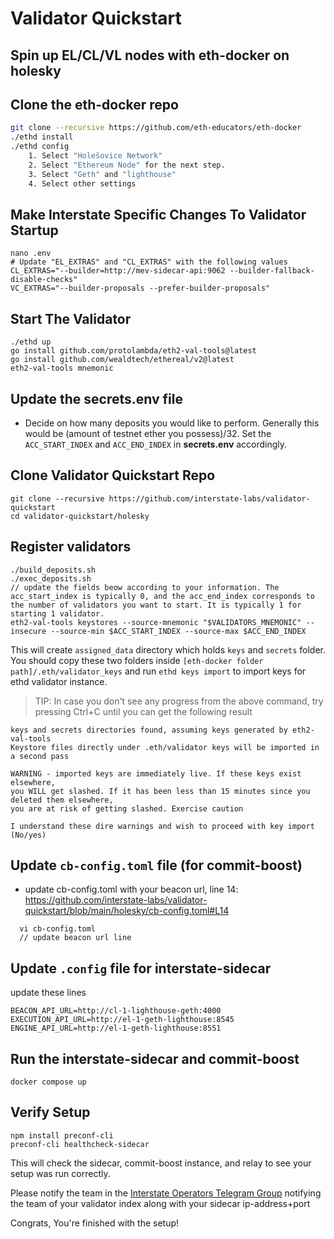 # Validator Quickstart


## Spin up EL/CL/VL nodes with eth-docker on holesky


## Clone the eth-docker repo
```bash
git clone --recursive https://github.com/eth-educators/eth-docker
./ethd install
./ethd config
    1. Select "Holešovice Network"
    2. Select "Ethereum Node" for the next step.
    3. Select "Geth" and "lighthouse"
    4. Select other settings
```
## Make Interstate Specific Changes To Validator Startup

```
nano .env
# Update "EL_EXTRAS" and "CL_EXTRAS" with the following values
CL_EXTRAS="--builder=http://mev-sidecar-api:9062 --builder-fallback-disable-checks"
VC_EXTRAS="--builder-proposals --prefer-builder-proposals"
```
## Start The Validator
```
./ethd up
go install github.com/protolambda/eth2-val-tools@latest
go install github.com/wealdtech/ethereal/v2@latest
eth2-val-tools mnemonic
```

## Update the secrets.env file
  - Decide on how many deposits you would like to perform. Generally this would be (amount of testnet ether you possess)/32. Set the `ACC_START_INDEX` and `ACC_END_INDEX` in   **secrets.env** accordingly.

## Clone Validator Quickstart Repo

```
git clone --recursive https://github.com/interstate-labs/validator-quickstart
cd validator-quickstart/holesky
```


## Register validators
```
./build_deposits.sh
./exec_deposits.sh
// update the fields beow according to your information. The acc_start_index is typically 0, and the acc_end_index corresponds to the number of validators you want to start. It is typically 1 for starting 1 validator.
eth2-val-tools keystores --source-mnemonic "$VALIDATORS_MNEMONIC" --insecure --source-min $ACC_START_INDEX --source-max $ACC_END_INDEX
```

This will create `assigned_data` directory which holds `keys` and `secrets` folder.
You should copy these two folders inside `[eth-docker folder path]/.eth/validator_keys` and run `ethd keys import` to import keys for ethd validator instance.

> TIP: In case you don't see any progress from the above command, try pressing Ctrl+C until you can get the following result
```
keys and secrets directories found, assuming keys generated by eth2-val-tools
Keystore files directly under .eth/validator keys will be imported in a second pass

WARNING - imported keys are immediately live. If these keys exist elsewhere,
you WILL get slashed. If it has been less than 15 minutes since you deleted them elsewhere,
you are at risk of getting slashed. Exercise caution

I understand these dire warnings and wish to proceed with key import (No/yes)
```

## Update `cb-config.toml` file (for commit-boost)
  - update cb-config.toml with your beacon url, line 14: https://github.com/interstate-labs/validator-quickstart/blob/main/holesky/cb-config.toml#L14
```
  vi cb-config.toml
  // update beacon url line
```

## Update `.config` file for interstate-sidecar
update these lines
```
BEACON_API_URL=http://cl-1-lighthouse-geth:4000
EXECUTION_API_URL=http://el-1-geth-lighthouse:8545
ENGINE_API_URL=http://el-1-geth-lighthouse:8551
```

## Run the interstate-sidecar and commit-boost
```docker compose up```


## Verify Setup 
```
npm install preconf-cli
preconf-cli healthcheck-sidecar
```
This will check the sidecar, commit-boost instance, and relay to see your setup was run correctly.

Please notify the team in the  [Interstate Operators Telegram Group](https://t.me/+-i4dP7U2BggxMzAx) notifying the team of your validator index along with your sidecar ip-address+port

Congrats, You're finished with the setup! 
